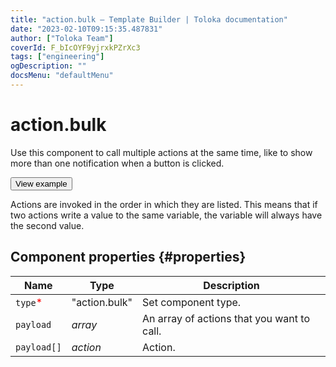 ```yaml
---
title: "action.bulk — Template Builder | Toloka documentation"
date: "2023-02-10T09:15:35.487831"
author: ["Toloka Team"]
coverId: F_bIcOYF9yjrxkPZrXc3
tags: ["engineering"]
ogDescription: ""
docsMenu: "defaultMenu"
---
```


# action.bulk

Use this component to call multiple actions at the same time, like to show more than one notification when a button is clicked.

<Button themeColor="light" view="default" size="l" type="link" url="https://ya.cc/t/jH6BvDpE3twfMn">View example</Button>

Actions are invoked in the order in which they are listed. This means that if two actions write a value to the same variable, the variable will always have the second value.

## Component properties {#properties}

**Name** | **Type** | **Description**
----- | ----- | -----
`type`<span style="color: red">\*</span> | "action.bulk" | Set component type.
`payload` | _array_ | An array of actions that you want to call.
`payload[]` | _action_ | Action.
